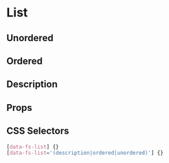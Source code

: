 
# List

## Unordered

<Canvas>
  <Story id="atoms-list--unordered-list" />
</Canvas>

## Ordered

<Canvas>
  <Story id="atoms-list--ordered-list" />
</Canvas>

## Description

<Canvas>
  <Story id="atoms-list--description-list" />
</Canvas>

## Props

<ArgsTable of={List} />

## CSS Selectors

```css
[data-fs-list] {}
[data-fs-list='(description|ordered|unordered)'] {}
```
